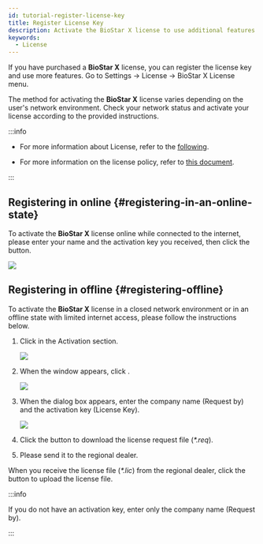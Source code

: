 ```yaml
---
id: tutorial-register-license-key
title: Register License Key
description: Activate the BioStar X license to use additional features.
keywords:
  - License
---
```


If you have purchased a **BioStar X** license, you can register the license key and use more features. Go to <Cmd>Settings</Cmd> → <IcLicense/> <Cmd>License</Cmd> → <Cmd>BioStar X License</Cmd> menu.

The method for activating the **BioStar X** license varies depending on the user's network environment. Check your network status and activate your license according to the provided instructions.

:::info

* For more information about <Cmd>License</Cmd>, refer to the [following](settings-license).

* For more information on the license policy, refer to [this document](licensing).

:::

## Registering in online {#registering-in-an-online-state}

To activate the **BioStar X** license online while connected to the internet, please enter your name and the activation key you received, then click the <Cmd sid='setting.server.license.button.activate' product='2' /> button.

<Image src='/img/biostarx-tutorial-license-online.png' />

## Registering in offline {#registering-offline}

To activate the **BioStar X** license in a closed network environment or in an offline state with limited internet access, please follow the instructions below.

1. Click <Cmd sid='setting.server.license.button.requestOfflineKey' product='2' /> in the <Cmd>Activation</Cmd> section.

   <Image src='/img/biostarx-tutorial-license-offline.png' />

2. When the <Cmd sid='setting.server.license.title.activateLicenseOffline' product='2' /> window appears, click <Cmd sid='setting.server.license.button.requestOfflineKey' product='2' />.

   <Image src='/img/biostarx-tutorial-license-offline-popup.png' />

3. When the dialog box appears, enter the company name (<Cmd>Request by</Cmd>) and the activation key (<Cmd>License Key</Cmd>).

   <Image src='/img/biostarx-tutorial-license-offline-popup-filed.png' />

4. Click the <Cmd sid='setting.server.license.button.download' product='2' /> button to download the license request file (*\*.req*).

5. Please send it to the regional dealer.

When you receive the license file (*\*.lic*) from the regional dealer, click the <Cmd sid='setting.server.license.button.activate' product='2' /> button to upload the license file.

:::info

If you do not have an activation key, enter only the company name (<Cmd>Request by</Cmd>).

:::
